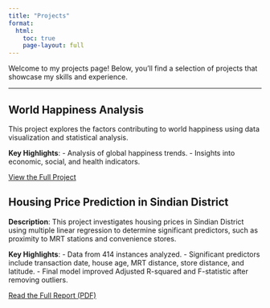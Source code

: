 ```yaml
---
title: "Projects"
format:
  html:
    toc: true
    page-layout: full
---
```


Welcome to my projects page! Below, you'll find a selection of projects that showcase my skills and experience.

------------------------------------------------------------------------

## World Happiness Analysis

This project explores the factors contributing to world happiness using data visualization and statistical analysis.

**Key Highlights**: - Analysis of global happiness trends. - Insights into economic, social, and health indicators.

[View the Full Project](skeleton.html)

## Housing Price Prediction in Sindian District

**Description**: This project investigates housing prices in Sindian District using multiple linear regression to determine significant predictors, such as proximity to MRT stations and convenience stores.

**Key Highlights**: - Data from 414 instances analyzed. - Significant predictors include transaction date, house age, MRT distance, store distance, and latitude. - Final model improved Adjusted R-squared and F-statistic after removing outliers.

[Read the Full Report (PDF)](house_cost.pdf)
